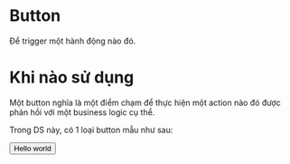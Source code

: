 <!-- Button.stories.mdx -->


<Meta title="Example/Button" />

# Button

Để trigger một hành động nào đó.

# Khi nào sử dụng

Một button nghĩa là một điểm chạm để thực hiện một action nào đó được phản hồi với một business logic cụ thể.

Trong DS này, có 1 loại button mẫu như sau:

<Button>Hello world</Button>
